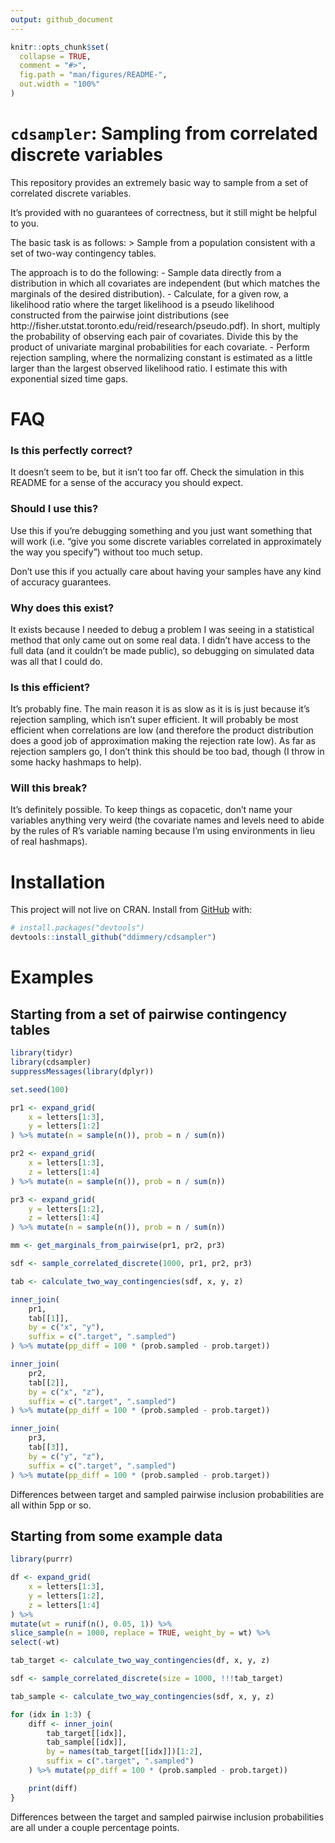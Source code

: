 ```yaml
---
output: github_document
---
```


<!-- README.md is generated from README.Rmd. Please edit that file -->

```r
knitr::opts_chunk$set(
  collapse = TRUE,
  comment = "#>",
  fig.path = "man/figures/README-",
  out.width = "100%"
)
```


# `cdsampler`: Sampling from correlated discrete variables

This repository provides an extremely basic way to sample from a set of correlated discrete variables.

It's provided with no guarantees of correctness, but it still might be helpful to you.

The basic task is as follows:
> Sample from a population consistent with a set of two-way contingency tables.

The approach is to do the following:
- Sample data directly from a distribution in which all covariates are independent (but which matches the marginals of the desired distribution).
- Calculate, for a given row, a likelihood ratio where the target likelihood is a pseudo likelihood constructed from the pairwise joint distributions (see http://fisher.utstat.toronto.edu/reid/research/pseudo.pdf). In short, multiply the probability of observing each pair of covariates. Divide this by the product of univariate marginal probabilities for each covariate.
- Perform rejection sampling, where the normalizing constant is estimated as a little larger than the largest observed likelihood ratio. I estimate this with exponential sized time gaps.

# FAQ
### Is this perfectly correct? 
It doesn't seem to be, but it isn't too far off. Check the simulation in this README for a sense of the accuracy you should expect.

### Should I use this?
Use this if you're debugging something and you just want something that will work (i.e. "give you some discrete variables correlated in approximately the way you specify") without too much setup.

Don't use this if you actually care about having your samples have any kind of accuracy guarantees.

### Why does this exist?

It exists because I needed to debug a problem I was seeing in a statistical method that only came out on some real data. I didn't have access to the full data (and it couldn't be made public), so debugging on simulated data was all that I could do.

### Is this efficient?

It's probably fine. The main reason it is as slow as it is is just because it's rejection sampling, which isn't super efficient. It will probably be most efficient when correlations are low (and therefore the product distribution does a good job of approximation making the rejection rate low). As far as rejection samplers go, I don't think this should be too bad, though (I throw in some hacky hashmaps to help).

### Will this break?

It's definitely possible. To keep things as copacetic, don't name your variables anything very weird (the covariate names and levels need to abide by the rules of R's variable naming because I'm using environments in lieu of real hashmaps).

# Installation

This project will not live on CRAN. Install from [GitHub](https://github.com/) with:

```r
# install.packages("devtools")
devtools::install_github("ddimmery/cdsampler")
```

# Examples
## Starting from a set of pairwise contingency tables
```r
library(tidyr)
library(cdsampler)
suppressMessages(library(dplyr))

set.seed(100)

pr1 <- expand_grid(
    x = letters[1:3],
    y = letters[1:2]
) %>% mutate(n = sample(n()), prob = n / sum(n))

pr2 <- expand_grid(
    x = letters[1:3],
    z = letters[1:4]
) %>% mutate(n = sample(n()), prob = n / sum(n))

pr3 <- expand_grid(
    y = letters[1:2],
    z = letters[1:4]
) %>% mutate(n = sample(n()), prob = n / sum(n))

mm <- get_marginals_from_pairwise(pr1, pr2, pr3)

sdf <- sample_correlated_discrete(1000, pr1, pr2, pr3)

tab <- calculate_two_way_contingencies(sdf, x, y, z)

inner_join(
    pr1,
    tab[[1]],
    by = c("x", "y"),
    suffix = c(".target", ".sampled")
) %>% mutate(pp_diff = 100 * (prob.sampled - prob.target))

inner_join(
    pr2,
    tab[[2]],
    by = c("x", "z"),
    suffix = c(".target", ".sampled")
) %>% mutate(pp_diff = 100 * (prob.sampled - prob.target))

inner_join(
    pr3,
    tab[[3]],
    by = c("y", "z"),
    suffix = c(".target", ".sampled")
) %>% mutate(pp_diff = 100 * (prob.sampled - prob.target))
```

Differences between target and sampled pairwise inclusion probabilities are all within 5pp or so.

## Starting from some example data

```r
library(purrr)

df <- expand_grid(
    x = letters[1:3],
    y = letters[1:2],
    z = letters[1:4]
) %>%
mutate(wt = runif(n(), 0.05, 1)) %>%
slice_sample(n = 1000, replace = TRUE, weight_by = wt) %>%
select(-wt)

tab_target <- calculate_two_way_contingencies(df, x, y, z)

sdf <- sample_correlated_discrete(size = 1000, !!!tab_target)

tab_sample <- calculate_two_way_contingencies(sdf, x, y, z)

for (idx in 1:3) {
    diff <- inner_join(
        tab_target[[idx]],
        tab_sample[[idx]],
        by = names(tab_target[[idx]])[1:2],
        suffix = c(".target", ".sampled")
    ) %>% mutate(pp_diff = 100 * (prob.sampled - prob.target))

    print(diff)
}
```

Differences between the target and sampled pairwise inclusion probabilities are all under a couple percentage points.